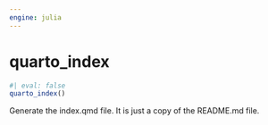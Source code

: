 ```yaml
---
engine: julia
---
```


# quarto_index {#sec-doc}
    

::: {.callout-note appearance="simple" title="docblock" collapse=false}    


```julia
#| eval: false
quarto_index()

```

Generate the index.qmd file. It is just a copy of the README.md file.
 


:::
    

